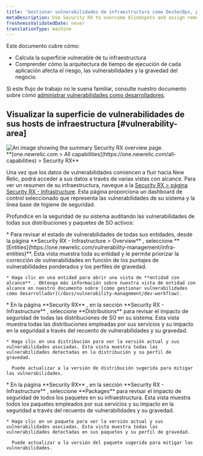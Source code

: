 ```yaml
---
title: 'Gestionar vulnerabilidades de infraestructura como DevSecOps, plataforma o equipo de seguridad'
metaDescription: Use Security RX to overcome blindspots and assign remediation to developers as a security team.
freshnessValidatedDate: never
translationType: machine
---
```


Este documento cubre cómo:

* Calcula la superficie vulnerable de tu infraestructura
* Comprender cómo la arquitectura de tiempo de ejecución de cada aplicación afecta el riesgo, las vulnerabilidades y la gravedad del negocio.

Si este flujo de trabajo no le suena familiar, consulte nuestro documento sobre cómo [administrar vulnerabilidades como desarrolladores](/docs/vulnerability-management/dev-workflow).

## Visualizar la superficie de vulnerabilidades de sus hosts de infraestructura [#vulnerability-area]

<img title="Security RX overview" alt="An image showing the summary Security RX overview page." src="/images/security_screenshot-infra.webp" />

<figcaption>
  <DNT>
    **[one.newrelic.com &gt; All capabilities](https://one.newrelic.com/all-capabilities) &gt; Security RX**
  </DNT>
</figcaption>

Una vez que los datos de vulnerabilidades comiencen a fluir hacia New Relic, podrá acceder a sus datos a través de varias vistas con alcance. Para ver un resumen de su infraestructura, navegue a la [Security RX &gt; página Security RX - Infrastructure](https://one.newrelic.com/vulnerability-management/infra-summary). Esta página proporciona un dashboard de control seleccionado que representa las vulnerabilidades de su sistema y la línea base de higiene de seguridad.

Profundice en la seguridad de su sistema auditando las vulnerabilidades de todas sus distribuciones y paquetes de SO activos:

<CollapserGroup>
  <Collapser className="freq-link" id="entity" title="Gestiona las vulnerabilidades de toda tu entidad.">
    * Para revisar el estado de vulnerabilidades de todas sus entidades, desde la página **Security RX - Infrastructure &gt; Overview** , seleccione <DNT>**[Entities](https://one.newrelic.com/vulnerability-management/infra-entities)**</DNT>. Esta vista muestra toda su entidad y le permite priorizar la corrección de vulnerabilidades en función de los puntajes de vulnerabilidades ponderados y los perfiles de gravedad.

    * Haga clic en una entidad para abrir una vista de **entidad con alcance** . Obtenga más información sobre nuestra vista de entidad con alcance en nuestro documento sobre [cómo gestionar vulnerabilidades como desarrollador](/docs/vulnerability-management/dev-workflow).
  </Collapser>

  <Collapser className="freq-link" id="library" title="Gestione vulnerabilidades para todas sus distribuciones de SO">
    * En la página **Security RX** , en la sección **Security RX - Infrastructure** , seleccione <DNT>**Distributions**</DNT> para revisar el impacto de seguridad de todas las distribuciones de SO en su sistema. Esta vista muestra todas las distribuciones empleadas por sus servicios y su impacto en la seguridad a través del recuento de vulnerabilidades y su gravedad.

    * Haga clic en una distribución para ver la versión actual y sus vulnerabilidades asociadas. Esta vista muestra todas las vulnerabilidades detectadas en la distribución y su perfil de gravedad.

      Puede actualizar a la versión de distribución sugerida para mitigar las vulnerabilidades.
  </Collapser>

  <Collapser className="freq-link" id="library" title="Gestione las vulnerabilidades de todos sus paquetes">
    * En la página **Security RX** , en la sección **Security RX - Infrastructure** , seleccione <DNT>**Packages**</DNT> para revisar el impacto de seguridad de todos los paquetes en su infraestructura. Esta vista muestra todos los paquetes empleados por sus servicios y su impacto en la seguridad a través del recuento de vulnerabilidades y su gravedad.

    * Haga clic en un paquete para ver la versión actual y sus vulnerabilidades asociadas. Esta vista muestra todas las vulnerabilidades detectadas en sus paquetes y su perfil de gravedad.

      Puede actualizar a la versión del paquete sugerida para mitigar las vulnerabilidades.
  </Collapser>
</CollapserGroup>